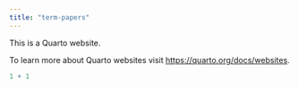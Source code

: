 ```yaml
---
title: "term-papers"
---
```


This is a Quarto website.

To learn more about Quarto websites visit <https://quarto.org/docs/websites>.

```r
1 + 1
```
